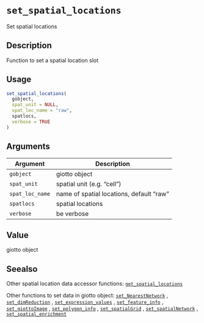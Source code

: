 # `set_spatial_locations`

Set spatial locations


## Description

Function to set a spatial location slot


## Usage

```r
set_spatial_locations(
  gobject,
  spat_unit = NULL,
  spat_loc_name = "raw",
  spatlocs,
  verbose = TRUE
)
```


## Arguments

Argument      |Description
------------- |----------------
`gobject`     |     giotto object
`spat_unit`     |     spatial unit (e.g. "cell")
`spat_loc_name`     |     name of spatial locations, default "raw"
`spatlocs`     |     spatial locations
`verbose`     |     be verbose


## Value

giotto object


## Seealso

Other spatial location data accessor functions:
 [`get_spatial_locations`](#getspatiallocations) 
 
 Other functions to set data in giotto object:
 [`set_NearestNetwork`](#setnearestnetwork) ,
 [`set_dimReduction`](#setdimreduction) ,
 [`set_expression_values`](#setexpressionvalues) ,
 [`set_feature_info`](#setfeatureinfo) ,
 [`set_giottoImage`](#setgiottoimage) ,
 [`set_polygon_info`](#setpolygoninfo) ,
 [`set_spatialGrid`](#setspatialgrid) ,
 [`set_spatialNetwork`](#setspatialnetwork) ,
 [`set_spatial_enrichment`](#setspatialenrichment)


